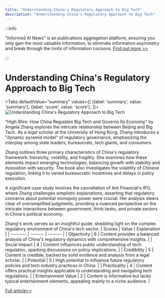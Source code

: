 ```yaml
---
title: "Understanding China's Regulatory Approach to Big Tech"
description: "Understanding China's Regulatory Approach to Big Tech"
---
```



:::info

"Informed AI News" is an publications aggregation platform, ensuring you only gain the most valuable information, to eliminate information asymmetry and break through the limits of information cocoons.  [Find out more >>](/)

:::

# Understanding China's Regulatory Approach to Big Tech


<Tabs
	defaultValue="summary"
	values={[
	{label: 'summary', value: 'summary'},
	{label: 'score', value: 'score'},
]}>
<TabItem value="summary">
<img
  src="https://image.informedainews.com/2024/06/Eco-LyM-1718077391-0.jpg"
  alt="Understanding China's Regulatory Approach to Big Tech"
/>



"High Wire: How China Regulates Big Tech and Governs Its Economy" by Angela Zhang explores the intricate relationship between Beijing and Big Tech. As a legal scholar at the University of Hong Kong, Zhang introduces a "dynamic pyramid model" of regulatory governance, emphasizing the interplay among state leaders, bureaucrats, tech giants, and consumers.

Zhang outlines three primary characteristics of China's regulatory framework: hierarchy, volatility, and fragility. She examines how these elements impact emerging technologies, balancing growth with stability and innovation with security. The book also investigates the volatility of Chinese regulation, linking it to varied bureaucratic incentives and delays in policy execution.

A significant case study involves the cancellation of Ant Financial's IPO, where Zhang challenges simplistic explanations, asserting that regulatory concerns about potential monopoly power were crucial. Her analysis steers clear of oversimplified judgments, providing a nuanced perspective on the intricate interactions between government, think tanks, and private sectors in China's political economy.

Zhang's work serves as an insightful guide, shedding light on the complex regulatory environment of China's tech sector.
</TabItem>
<TabItem value="score">
	| Scores     | Value   | Explanation |
	| -------- | ------- | ------- |
	| Objectivity  | 6    | Content provides a balanced analysis of China's regulatory dynamics with comprehensive insights.    |
	| Social Impact | 4     | Content influences public understanding of tech regulation, sparking discussions on policy implications.    |
	| Credibility    | 5    | Content is credible, backed by solid evidence and analysis from a legal scholar.    |
	| Potential    | 5    | High potential to influence future regulatory policies and tech industry practices in China.    |
	| Practicality    | 4    | Content offers practical insights applicable to understanding and navigating tech regulations.    |
	| Entertainment Value    | 2    | Content is informative but lacks typical entertainment elements, appealing mainly to a niche audience.    |
</TabItem>
</Tabs>

[Full article>>](https://asia.nikkei.com/Life-Arts/Books/Books-Unraveling-the-complex-ties-between-Beijing-and-Big-Tech)
